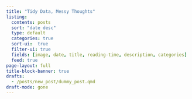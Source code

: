```yaml
---
title: "Tidy Data, Messy Thoughts"
listing:
  contents: posts
  sort: "date desc"
  type: default
  categories: true
  sort-ui:  true
  filter-ui: true
  fields: [image, date, title, reading-time, description, categories]
  feed: true
page-layout: full
title-block-banner: true
drafts:
  - /posts/new_post/dummy_post.qmd
draft-mode: gone
---
```


